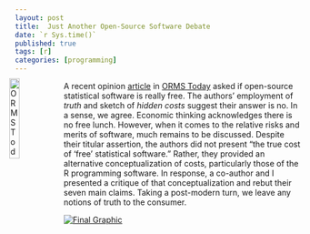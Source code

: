 ```yaml
---
layout: post
title:  Just Another Open-Source Software Debate
date: `r Sys.time()`
published: true
tags: [r]
categories: [programming]
---
```


<a href="http://bradleyboehmke.github.io/2016/01/scraping-via-apis.html"><img src="http://bradleyboehmke.github.io/figure/source/just-another-open-source-software-debate/2016-02-17-just-another-open-source-software-debate/ORMSToday_article.png" alt="ORMS Today article" style="float:left; margin:-5px 0px -5px -10px; width: 19%; height: 19%;"></a>
A recent opinion [article](https://www.dropbox.com/s/ej229r8oypj46le/Original%20Article%20by%20PKB.pdf?dl=0) in [ORMS Today](https://www.informs.org/ORMS-Today) asked if open-source statistical software is really free. The authors' employment of *truth* and sketch of *hidden costs* suggest their answer is no. In a sense, we agree. Economic thinking acknowledges there is no free lunch. However, when it comes to the relative risks and merits of software, much remains to be discussed. Despite their titular assertion, the authors did not present "the true cost of 'free' statistical software." Rather, they provided an alternative conceptualization of costs, particularly those of the R programming software. In response, a co-author and I presented a critique of that conceptualization and rebut their seven main claims. Taking a post-modern turn, we leave any notions of truth to the consumer.<!--more-->

[![Final Graphic](http://bradleyboehmke.github.io/figure/source/just-another-open-source-software-debate/2016-02-17-just-another-open-source-software-debate/ORMSToday_article.png)](https://www.dropbox.com/s/xgy0uwyh67zovhb/Published%20Version.pdf?dl=0)
